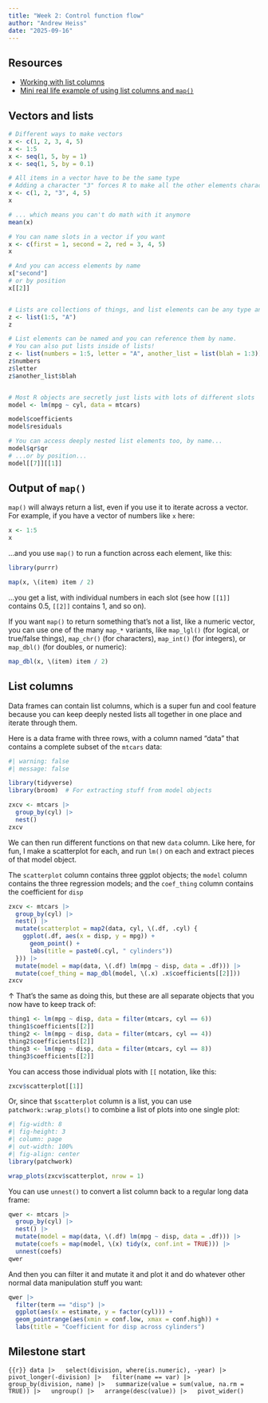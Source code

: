 ```yaml
---
title: "Week 2: Control function flow"
author: "Andrew Heiss"
date: "2025-09-16"
---
```


## Resources

- [Working with list columns](https://r4ds.had.co.nz/many-models.html)
- [Mini real life example of using list columns and `map()`](https://stats.andrewheiss.com/lemon-lucifer/analysis/model-details.html)

## Vectors and lists

```r
# Different ways to make vectors
x <- c(1, 2, 3, 4, 5)
x <- 1:5
x <- seq(1, 5, by = 1)
x <- seq(1, 5, by = 0.1)

# All items in a vector have to be the same type
# Adding a character "3" forces R to make all the other elements characters
x <- c(1, 2, "3", 4, 5)
x

# ... which means you can't do math with it anymore
mean(x)

# You can name slots in a vector if you want
x <- c(first = 1, second = 2, red = 3, 4, 5)
x

# And you can access elements by name
x["second"]
# or by position
x[[2]]


# Lists are collections of things, and list elements can be any type and any length
z <- list(1:5, "A")
z

# List elements can be named and you can reference them by name. 
# You can also put lists inside of lists!
z <- list(numbers = 1:5, letter = "A", another_list = list(blah = 1:3))
z$numbers
z$letter
z$another_list$blah


# Most R objects are secretly just lists with lots of different slots
model <- lm(mpg ~ cyl, data = mtcars)

model$coefficients
model$residuals

# You can access deeply nested list elements too, by name...
model$qr$qr
# ...or by position...
model[[7]][[1]]
```

## Output of `map()`

`map()` will always return a list, even if you use it to iterate across a vector. For example, if you have a vector of numbers like `x` here:

```r
x <- 1:5
x
```

…and you use `map()` to run a function across each element, like this:

```r
library(purrr)

map(x, \(item) item / 2)
```

…you get a list, with individual numbers in each slot (see how `[[1]]` contains 0.5, `[[2]]` contains 1, and so on).

If you want `map()` to return something that's not a list, like a numeric vector, you can use one of the many `map_*` variants, like `map_lgl()` (for logical, or true/false things), `map_chr()` (for characters), `map_int()` (for integers), or `map_dbl()` (for doubles, or numeric):

```r
map_dbl(x, \(item) item / 2)
```


## List columns

Data frames can contain list columns, which is a super fun and cool feature because you can keep deeply nested lists all together in one place and iterate through them.

Here is a data frame with three rows, with a column named "data" that contains a complete subset of the `mtcars` data:

```r
#| warning: false
#| message: false

library(tidyverse)
library(broom)  # For extracting stuff from model objects

zxcv <- mtcars |> 
  group_by(cyl) |> 
  nest()
zxcv
```

We can then run different functions on that new `data` column. Like here, for fun, I make a scatterplot for each, and run `lm()` on each and extract pieces of that model object. 

The `scatterplot` column contains three ggplot objects; the `model` column contains the three regression models; and the `coef_thing` column contains the coefficient for `disp`

```r
zxcv <- mtcars |> 
  group_by(cyl) |> 
  nest() |> 
  mutate(scatterplot = map2(data, cyl, \(.df, .cyl) {
    ggplot(.df, aes(x = disp, y = mpg)) + 
      geom_point() +
      labs(title = paste0(.cyl, " cylinders"))
  })) |> 
  mutate(model = map(data, \(.df) lm(mpg ~ disp, data = .df))) |> 
  mutate(coef_thing = map_dbl(model, \(.x) .x$coefficients[[2]]))
zxcv
```

↑ That's the same as doing this, but these are all separate objects that you now have to keep track of:

```r
thing1 <- lm(mpg ~ disp, data = filter(mtcars, cyl == 6))
thing1$coefficients[[2]]
thing2 <- lm(mpg ~ disp, data = filter(mtcars, cyl == 4))
thing2$coefficients[[2]]
thing3 <- lm(mpg ~ disp, data = filter(mtcars, cyl == 8))
thing3$coefficients[[2]]
```

You can access those individual plots with `[[` notation, like this:

```r
zxcv$scatterplot[[1]]
```

Or, since that `$scatterplot` column is a list, you can use `patchwork::wrap_plots()` to combine a list of plots into one single plot:

```r
#| fig-width: 8
#| fig-height: 3
#| column: page
#| out-width: 100%
#| fig-align: center
library(patchwork)

wrap_plots(zxcv$scatterplot, nrow = 1)
```

You can use `unnest()` to convert a list column back to a regular long data frame:

```r
qwer <- mtcars |> 
  group_by(cyl) |> 
  nest() |> 
  mutate(model = map(data, \(.df) lm(mpg ~ disp, data = .df))) |> 
  mutate(coefs = map(model, \(x) tidy(x, conf.int = TRUE))) |> 
  unnest(coefs)
qwer
```

And then you can filter it and mutate it and plot it and do whatever other normal data manipulation stuff you want:

```r
qwer |> 
  filter(term == "disp") |> 
  ggplot(aes(x = estimate, y = factor(cyl))) + 
  geom_pointrange(aes(xmin = conf.low, xmax = conf.high)) +
  labs(title = "Coefficient for disp across cylinders")
```

## Milestone start

```{{r}}
data |>
  select(division, where(is.numeric), -year) |>
  pivot_longer(-division) |>
  filter(name == var) |>
  group_by(division, name) |>
  summarize(value = sum(value, na.rm = TRUE)) |>
  ungroup() |>
  arrange(desc(value)) |>
  pivot_wider()
```
